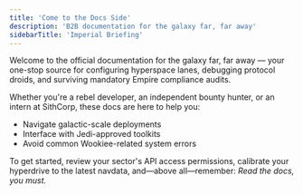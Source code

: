 ```yaml
---
title: 'Come to the Docs Side'
description: 'B2B documentation for the galaxy far, far away'
sidebarTitle: 'Imperial Briefing'
---
```


Welcome to the official documentation for the galaxy far, far away — your one-stop source for configuring hyperspace lanes, debugging protocol droids, and surviving mandatory Empire compliance audits.

Whether you're a rebel developer, an independent bounty hunter, or an intern at SithCorp, these docs are here to help you:

- Navigate galactic-scale deployments
- Interface with Jedi-approved toolkits
- Avoid common Wookiee-related system errors

To get started, review your sector's API access permissions, calibrate your hyperdrive to the latest navdata, and—above all—remember: *Read the docs, you must.*